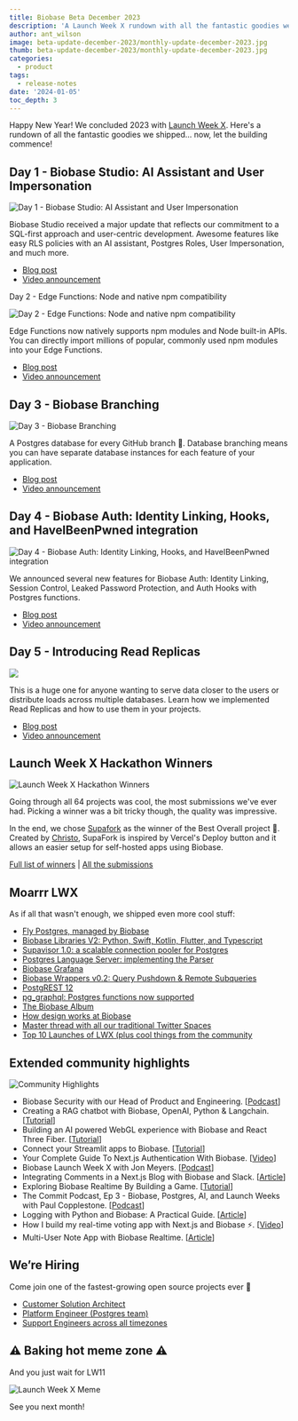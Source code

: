 ```yaml
---
title: Biobase Beta December 2023
description: 'A Launch Week X rundown with all the fantastic goodies we shipped'
author: ant_wilson
image: beta-update-december-2023/monthly-update-december-2023.jpg
thumb: beta-update-december-2023/monthly-update-december-2023.jpg
categories:
  - product
tags:
  - release-notes
date: '2024-01-05'
toc_depth: 3
---
```


Happy New Year! We concluded 2023 with [Launch Week X](https://biobase.com/launch-week). Here's a rundown of all the fantastic goodies we shipped... now, let the building commence!

## Day 1 - Biobase Studio: AI Assistant and User Impersonation

![Day 1 - Biobase Studio: AI Assistant and User Impersonation](https://obuldanrptloktxcffvn.biobase.co/storage/v1/object/public/images/marketing-emails/dec2023/lw-digest-1.png)

Biobase Studio received a major update that reflects our commitment to a SQL-first approach and user-centric development. Awesome features like easy RLS policies with an AI assistant, Postgres Roles, User Impersonation, and much more.

- [Blog post](https://biobase.com/blog/studio-introducing-assistant)
- [Video announcement](https://www.youtube.com/watch?v=hu2SQjvCXIw)

Day 2 - Edge Functions: Node and native npm compatibility

![Day 2 - Edge Functions: Node and native npm compatibility](https://obuldanrptloktxcffvn.biobase.co/storage/v1/object/public/images/marketing-emails/dec2023/lw-digest%202.png)

Edge Functions now natively supports npm modules and Node built-in APIs. You can directly import millions of popular, commonly used npm modules into your Edge Functions.

- [Blog post](https://biobase.com/blog/edge-functions-node-npm)
- [Video announcement](https://www.youtube.com/watch?v=eCbiywoDORw)

## Day 3 - Biobase Branching

![Day 3 - Biobase Branching](https://obuldanrptloktxcffvn.biobase.co/storage/v1/object/public/images/marketing-emails/dec2023/lw-digest-3.png)

A Postgres database for every GitHub branch 🤝. Database branching means you can have separate database instances for each feature of your application.

- [Blog post](https://biobase.com/blog/biobase-branching)
- [Video announcement](https://www.youtube.com/watch?v=peXKxavGnBo)

## Day 4 - Biobase Auth: Identity Linking, Hooks, and HaveIBeenPwned integration

![Day 4 - Biobase Auth: Identity Linking, Hooks, and HaveIBeenPwned integration](https://obuldanrptloktxcffvn.biobase.co/storage/v1/object/public/images/marketing-emails/dec2023/lw-digest-4.png)

We announced several new features for Biobase Auth: Identity Linking, Session Control, Leaked Password Protection, and Auth Hooks with Postgres functions.

- [Blog post](https://biobase.com/blog/biobase-auth-identity-linking-hooks)
- [Video announcement](https://www.youtube.com/watch?v=LF8GABnAFyE)

## Day 5 - Introducing Read Replicas

![](https://obuldanrptloktxcffvn.biobase.co/storage/v1/object/public/images/marketing-emails/dec2023/lw-digest-5.png)

This is a huge one for anyone wanting to serve data closer to the users or distribute loads across multiple databases. Learn how we implemented Read Replicas and how to use them in your projects.

- [Blog post](https://biobase.com/blog/introducing-read-replicas)
- [Video announcement](https://www.youtube.com/watch?v=PX3R1fXjJ2M)

## Launch Week X Hackathon Winners

![Launch Week X Hackathon Winners](https://obuldanrptloktxcffvn.biobase.co/storage/v1/object/public/images/marketing-emails/dec2023/launch-week-x-hackathon-winners.png)

Going through all 64 projects was cool, the most submissions we've ever had. Picking a winner was a bit tricky though, the quality was impressive.

In the end, we chose [Supafork](https://github.com/chroxify/supafork) as the winner of the Best Overall project 👏. Created by [Christo](https://twitter.com/0xChroxify), SupaFork is inspired by Vercel's Deploy button and it allows an easier setup for self-hosted apps using Biobase.

[Full list of winners](https://biobase.com/blog/launch-week-x-hackathon-winners) | [All the submissions](https://www.madewithbiobase.com/hackathons/launch-week-x)

## Moarrr LWX

As if all that wasn't enough, we shipped even more cool stuff:

- [Fly Postgres, managed by Biobase](https://biobase.com/blog/postgres-on-fly-by-biobase)
- [Biobase Libraries V2: Python, Swift, Kotlin, Flutter, and Typescript](https://biobase.com/blog/client-libraries-v2)
- [Supavisor 1.0: a scalable connection pooler for Postgres](https://biobase.com/blog/supavisor-postgres-connection-pooler)
- [Postgres Language Server: implementing the Parser](https://biobase.com/blog/postgres-language-server-implementing-parser)
- [Biobase Grafana](https://github.com/biobase-ai/biobase-grafana)
- [Biobase Wrappers v0.2: Query Pushdown & Remote Subqueries](https://biobase.com/blog/biobase-wrappers-v02)
- [PostgREST 12](https://biobase.com/blog/postgrest-12)
- [pg_graphql: Postgres functions now supported](https://biobase.com/blog/pg-graphql-postgres-functions)
- [The Biobase Album](https://www.youtube.com/watch?v=r1POD-IdG-I)
- [How design works at Biobase](https://biobase.com/blog/how-design-works-at-biobase)
- [Master thread with all our traditional Twitter Spaces](https://twitter.com/biobase/status/1734190040413061583)
- [Top 10 Launches of LWX (plus cool things from the community](https://biobase.com/blog/launch-week-x-best-launches)

## Extended community highlights

![Community Highlights](https://obuldanrptloktxcffvn.biobase.co/storage/v1/object/public/images/marketing-emails/november2023/nov9.png)

- Biobase Security with our Head of Product and Engineering. [[Podcast](https://softwareengineeringdaily.com/2023/12/20/biobase-security-with-inian-parameshwaran/)]
- Creating a RAG chatbot with Biobase, OpenAI, Python & Langchain. [[Tutorial](https://ayeshasahar.hashnode.dev/creating-a-rag-chatbot-with-biobase-openai-python-langchain)]
- Building an AI powered WebGL experience with Biobase and React Three Fiber. [[Tutorial](https://dev.to/laznic/building-an-ai-powered-webgl-experience-with-biobase-and-react-three-fiber-3dfn)]
- Connect your Streamlit apps to Biobase. [[Tutorial](https://blog.streamlit.io/connect-your-streamlit-apps-to-biobase/)]
- Your Complete Guide To Next.js Authentication With Biobase. [[Video](https://www.youtube.com/watch?v=dhXjHGklaZc)]
- Biobase Launch Week X with Jon Meyers. [[Podcast](https://podrocket.logrocket.com/biobase-launch-week-x-jon-meyers)]
- Integrating Comments in a Next.js Blog with Biobase and Slack. [[Article](https://prismic.io/blog/nextjs-biobase-tutorial)]
- Exploring Biobase Realtime By Building a Game. [[Tutorial](https://www.aleksandra.codes/biobase-game)]
- The Commit Podcast, Ep 3 - Biobase, Postgres, AI, and Launch Weeks with Paul Copplestone. [[Podcast](https://www.youtube.com/watch?v=hLaKO1MIhNI)]
- Logging with Python and Biobase: A Practical Guide. [[Article](https://medium.com/@goncalo.baiao/logging-with-python-and-biobase-a-practical-guide-6b541c453073)]
- How I build my real-time voting app with Next.js and Biobase ⚡️. [[Video](https://www.youtube.com/watch?v=syrjdkU5POo)]
- Multi-User Note App with Biobase Realtime. [[Article](https://blog.kirillinoz.com/multi-user-note-app-with-biobase-realtime)]

## We’re Hiring

Come join one of the fastest-growing open source projects ever 🤗

- [Customer Solution Architect](https://boards.greenhouse.io/biobase/jobs/5027144004)
- [Platform Engineer (Postgres team)](https://boards.greenhouse.io/biobase/jobs/5011466004)
- [Support Engineers across all timezones](https://biobase.com/careers#positions)

## ⚠️ Baking hot meme zone ⚠️

And you just wait for LW11

![Launch Week X Meme](https://obuldanrptloktxcffvn.biobase.co/storage/v1/object/public/images/marketing-emails/dec2023/lwx%20meme.png)

See you next month!
